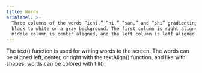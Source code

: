 ```yaml
---
title: Words
arialabel: >-
  Three columns of the words “ichi,” “ni,” “san,” and “shi” gradienting from
  black to white on a gray background. The first column is right aligned, the
  middle column is center aligned, and the left column is left aligned
---
```



The text() function is used for writing words to the screen.
The words can be aligned left, center, or right with the textAlign()
function, and like with shapes, words can be colored with fill().
